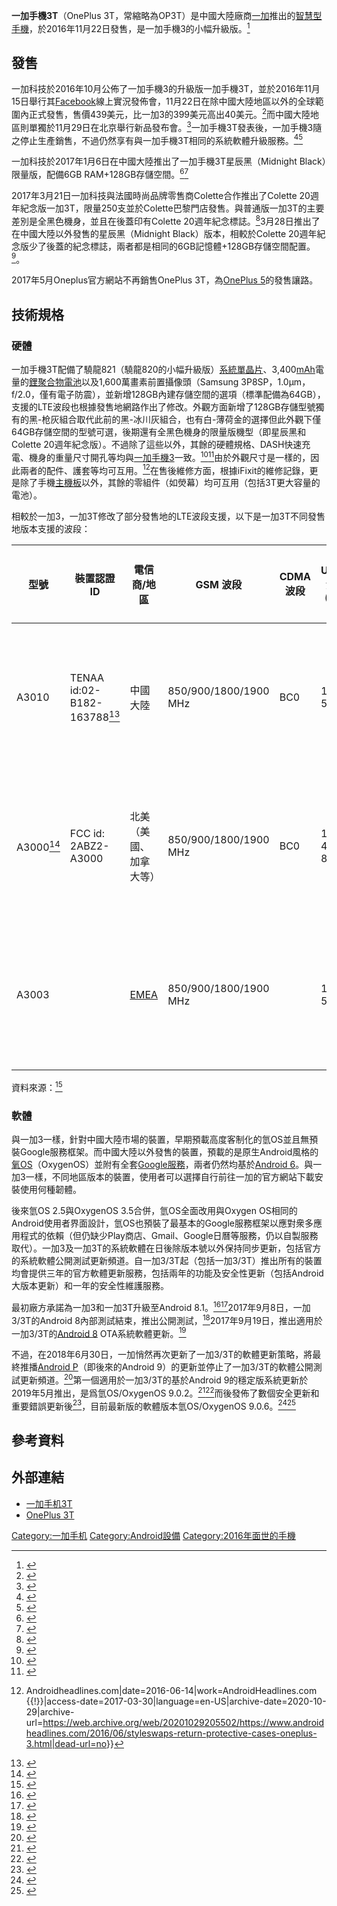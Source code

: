{{noteTA
|G1 = IT
|G2 = Communication
|1=zh-cn:处理器;zh-hant:單晶片;
}}
{{Infobox mobile phone
| name         = 一加手機3T<br />OnePlus 3T
| codename     = 
| logo         = OnePlus 3T logo.svg
| logosize     =
| image        = OnePlus 3T Angry Android.jpg
| alt          = 
| caption      = 
| brand        = 
| slogan       = 
| manufacturer = [[一加|一加]]
| serieslabel  = 
| series       = 
| modelnumber  = A3000（北美地區）<br />A3003（全球，除北美及中國大陸）<br />A3010（中國大陸）
| networks     = 
| released     = {{Start date and age|2016|11|22}}
| available    = 
| discontinued = {{End date|2017|05|09}}
| unitssold    = 
| unitsshipped = 
| predecessor  = [[一加手機3|一加手機3]] 
| successor    = [[一加手機5|一加手機5]]
| related      =
| type         = [[平板手機|平板手機]]
| form         = 直板式
| size         = 長 152.7 毫米 (6.01 英寸)<br />寬 74.7 毫米 (2.94 英寸)<br />厚 7.35 毫米 (0.29 英寸)
| weight       = 158 克
| os           = [[氧OS|氧OS]]（國際版）<br />[[氫OS|氫OS]] 1.4（中國版）
| soc          = [[高通|高通]][[驍龍|驍龍]] [[高通驍龍元件列表#Snapdragon_820/821|821]]（MSM8996 Pro）
| cpu          = 2×Kryo @2.35GHz<br />+ 2×Kyro @1.75GHz
| gpu          = Adreno 530 @650MHz
| memory       = 6 [[GiB|GiB]] [[DDR4|LPDDR4]] [[可充電鹼性電池|RAM]]
| storage      = 64/128 GB [[UFS卡|UFS]] 2.0界面標準NAND[[快閃記憶體|快閃記憶體]]
| memory_card  = 不支援
| battery      = 3,400 mAh [[鋰聚合物電池|鋰聚合物電池]]
| input        = <!--Fingerprint sensor, Hall sensor, Accelerometor, Gyroscope, Proximity sensor, Ambient light sensor and Electronic Compass-->
| display      = 5.5 英吋，1920 x 1080 畫素[[AMOLED|AMOLED]]
| rear_camera  = Sony IMX298 1,600 萬[[畫素|畫素]]
| front_camera = 三星 3P8SP 1,600 萬畫素
| sound        = 內建單聲道揚聲器、話筒，立體聲3.5mm 耳機插孔、USB/藍芽音訊路由
| connectivity = [[USB_Type-C|USB Type-C]]（USB 2.0）<br />2G、3G、4G<br />[[Wi-Fi|Wi-Fi]] [[802.11a|802.11 a]]/[[802.11b|b]]/[[802.11g|g]]/[[802.11n|n]]/[[802.11ac|ac]]<br />[[藍牙|藍牙 4.2]]<br />[[近場通訊|近場通訊]]<br />[[GPS|GPS]]、[[GLONASS|GLONASS]]、[[北斗卫星导航定位系统|北斗]]
| other        = 震動馬達，RGB LED 通知指示燈
| sar          = Head 0.995 W/kg (1g) <br /> Body 0.645 W/kg
| hac          = 
| website      = [https://oneplus.net/3t oneplus.net/3t]
| references   = [https://oneplus.net/3t/specs OnePlus 3T Specs]
| commons      = 
}}
{{一加手机}}
'''一加手機3T'''（OnePlus 3T，常縮略為OP3T）是中國大陸廠商[[一加|一加]]推出的[[智慧型手機|智慧型手機]]，於2016年11月22日發售，是一加手機3的小幅升級版。<ref>{{Cite web|url=http://www.pocket-lint.com/news/140082-oneplus-3t-available-for-immediate-delivery-no-more-delays|title=OnePlus 3T available for immediate delivery, no more delays - Pocket-lint|website=www.pocket-lint.com|language=en|access-date=2017-01-25|archive-date=2017-05-31|archive-url=https://web.archive.org/web/20170531040758/http://www.pocket-lint.com/news/140082-oneplus-3t-available-for-immediate-delivery-no-more-delays|dead-url=no}}</ref>

== 發售 ==
一加科技於2016年10月公佈了一加手機3的升級版一加手機3T，並於2016年11月15日舉行其[[Facebook|Facebook]]線上實況發佈會，11月22日在除中國大陸地區以外的全球範圍內正式發售，售價439美元，比一加3的399美元高出40美元。<ref>{{Cite news|url=http://gadgets.ndtv.com/mobiles/news/oneplus-3t-release-date-price-specifications-the-rumours-so-far-1479195|title=OnePlus 3T Release Date, Price, Specifications: The Rumours So Far|newspaper=NDTV Gadgets360.com|access-date=2016-12-12|archive-date=2021-05-14|archive-url=https://web.archive.org/web/20210514085036/https://gadgets.ndtv.com/mobiles/news/oneplus-3t-release-date-price-specifications-the-rumours-so-far-1479195|dead-url=no}}</ref>而中國大陸地區則單獨於11月29日在北京舉行新品發布會。<ref>{{cite web|author1=一加社區官方公告|title=[官方公告] 是时候来一次不将就的升级：#OnePlus 3T# 北京见！|url=http://www.oneplusbbs.com/thread-3046972-1-1.html|website=一加社區|accessdate=2016-11-22|archive-date=2020-05-07|archive-url=https://web.archive.org/web/20200507134004/http://www.oneplusbbs.com/thread-3046972-1-1.html|dead-url=no}}</ref>一加手機3T發表後，一加手機3隨之停止生產銷售，不過仍然享有與一加手機3T相同的系統軟體升級服務。<ref>{{cite web|title=The OnePlus 3 is dead, long live the OnePlus 3T|url=https://techcrunch.com/2016/11/15/oneplus-3t/|website=Techcrunch|accessdate=18 November 2016}}</ref><ref>{{cite web|title=OnePlus 3 and 3T Will Reach Same Update Schedule From Nougat and Beyond|url=http://www.droid-life.com/2016/11/29/oneplus-3-3t-will-reach-update-schedule-nougat-beyond/|website=DroidLife|accessdate=1 December 2016|archive-date=2021-04-22|archive-url=https://web.archive.org/web/20210422000432/https://www.droid-life.com/2016/11/29/oneplus-3-3t-will-reach-update-schedule-nougat-beyond/|dead-url=no}}</ref>

一加科技於2017年1月6日在中國大陸推出了一加手機3T星辰黑（Midnight Black）限量版，配備6GB RAM+128GB存儲空間。<ref>{{Cite web|url=http://www.phonearena.com/news/You-can-now-buy-the-OnePlus-3T-in-soft-gold_id89705|title=You can now buy the OnePlus 3T in soft gold|newspaper=Phone Arena|access-date=2017-01-07|archive-date=2021-05-14|archive-url=https://web.archive.org/web/20210514205911/https://www.phonearena.com/news/You-can-now-buy-the-OnePlus-3T-in-soft-gold_id89705|dead-url=no}}</ref><ref>{{cite web|title=OnePlus 3T Midnight Black limited edition|url=https://oneplus.net/hk/3t-midnight-black|access-date=2018-05-25|archive-date=2017-05-03|archive-url=https://web.archive.org/web/20170503141539/https://oneplus.net/hk/3t-midnight-black|dead-url=no}}</ref>

2017年3月21日一加科技與法國時尚品牌零售商Colette合作推出了Colette 20週年紀念版一加3T，限量250支並於Colette巴黎門店發售。與普通版一加3T的主要差別是全黑色機身，並且在後蓋印有Colette 20週年紀念標誌。<ref>{{Cite news|url=http://www.gsmarena.com/oneplus_3t_colette_edition_is_allblack_only_250_units_will_be_made-news-23981.php|title=OnePlus 3T colette edition is all-black, only 250 units will be made|work=GSMArena.com|access-date=2017-03-30|language=en-US|archive-date=2020-11-12|archive-url=https://web.archive.org/web/20201112032546/https://www.gsmarena.com/oneplus_3t_colette_edition_is_allblack_only_250_units_will_be_made-news-23981.php|dead-url=no}}</ref>3月28日推出了在中國大陸以外發售的星辰黑（Midnight Black）版本，相較於Colette 20週年紀念版少了後蓋的紀念標誌，兩者都是相同的6GB記憶體+128GB存儲空間配置。<ref>{{Cite web|url=http://www.gsmarena.com/youll_be_able_to_buy_a_midnight_black_oneplus_3t_tonight-news-24211.php|title=You'll be able to buy a Midnight Black OnePlus 3T tonight|work=GSMArena.com|access-date=2017-03-30|language=en-US|archive-date=2020-11-12|archive-url=https://web.archive.org/web/20201112023800/https://www.gsmarena.com/youll_be_able_to_buy_a_midnight_black_oneplus_3t_tonight-news-24211.php|dead-url=no}}</ref>。

2017年5月Oneplus官方網站不再銷售OnePlus 3T，為[[OnePlus_5|OnePlus 5]]的發售讓路。

== 技術規格 ==
=== 硬體 ===
{{seealso|一加手機3}}
一加手機3T配備了驍龍821（驍龍820的小幅升級版）[[系統單晶片|系統單晶片]]、3,400[[mAh|mAh]]電量的[[鋰聚合物電池|鋰聚合物電池]]以及1,600萬畫素前置攝像頭（Samsung 3P8SP，1.0µm，f/2.0，僅有電子防震），並新增128GB內建存儲空間的選項（標準配備為64GB），支援的LTE波段也根據發售地網路作出了修改。外觀方面新增了128GB存儲型號獨有的黑-枪灰組合取代此前的黑-冰川灰組合，也有白-薄荷金的選擇但此外觀下僅64GB存儲空間的型號可選，後期還有全黑色機身的限量版機型（即星辰黑和Colette 20週年紀念版）。不過除了這些以外，其餘的硬體規格、DASH快速充電、機身的重量尺寸開孔等均與[[一加手機3|一加手機3]]一致。<ref>{{cite web |title=OnePlus 3 vs OnePlus 3T: What's the difference? |url=https://www.youtube.com/watch?v=REMgQKyF0rg&t=0m40s |access-date=2020-01-04 |archive-date=2020-05-07 |archive-url=https://web.archive.org/web/20200507134034/https://www.youtube.com/watch?v=REMgQKyF0rg&t=0m40s |dead-url=no }}</ref><ref>{{cite web|title=OnePlus 3T vs. OnePlus 3|url=https://newatlas.com/oneplus-3t-vs-oneplus-3-comparison/46473/|website=newatlas.com|access-date=2020-01-04|archive-date=2021-03-23|archive-url=https://web.archive.org/web/20210323014736/https://newatlas.com/oneplus-3t-vs-oneplus-3-comparison/46473/|dead-url=no}}</ref>由於外觀尺寸是一樣的，因此兩者的配件、護套等均可互用。<ref>{{Cite web|url=https://www.androidheadlines.com/2016/06/styleswaps-return-protective-cases-oneplus-3.html|title=StyleSwaps Return as "Protective Cases" for the OnePlus 3 {{!}} Androidheadlines.com|date=2016-06-14|work=AndroidHeadlines.com {{!}}|access-date=2017-03-30|language=en-US|archive-date=2020-10-29|archive-url=https://web.archive.org/web/20201029205502/https://www.androidheadlines.com/2016/06/styleswaps-return-protective-cases-oneplus-3.html|dead-url=no}}</ref>在售後維修方面，根據iFixit的維修記錄，更是除了手機[[主機板|主機板]]以外，其餘的零組件（如熒幕）均可互用（包括3T更大容量的電池）。

相較於一加3，一加3T修改了部分發售地的LTE波段支援，以下是一加3T不同發售地版本支援的波段：
{| class="wikitable"
!型號
!裝置認證ID
!電信商/地區
!GSM 波段
!CDMA 波段
!UMTS 波段 (3G)
!TD-SCDMA 波段 (3G)
!LTE 波段
|-
|A3010
|TENAA id:02-B182-163788<ref>{{Cite web|url=http://www.tenaa.com.cn/WSFW/LicenceShow.aspx?code=CbRoa+PQOrwrBQIo5WrnNHD0xIL0kKNAVqNQcf/urAgSQal85yakYrXHxshyr7e0|title=许可证相关信息|website=www.tenaa.com.cn|access-date=2016-12-05|archive-date=2020-05-07|archive-url=https://web.archive.org/web/20200507134054/http://www.tenaa.com.cn/WSFW/LicenceShow.aspx?code=CbRoa+PQOrwrBQIo5WrnNHD0xIL0kKNAVqNQcf%2FurAgSQal85yakYrXHxshyr7e0|dead-url=no}}</ref>
|中國大陸
|850/900/1800/1900 MHz
|BC0
|1, 2, 5, 8
|34, 39
|FDD 1, 3, 5, 7, 8<br>TDD 38, 39, 40, 41
|-
|A3000<ref>{{Cite web |url=http://www.oneplusbbs.com/forum.php?mod=viewthread&tid=3338853 |title=为什么我的3t星辰黑型号是A3000 |access-date=2020-01-04 |archive-date=2020-05-07 |archive-url=https://web.archive.org/web/20200507134059/http://www.oneplusbbs.com/forum.php?mod=viewthread&tid=3338853 |dead-url=no }}</ref>
|FCC id: 2ABZ2-A3000
|北美（美國、加拿大等）
|850/900/1800/1900 MHz
|BC0
|1, 2, 4, 5, 8
|{{N/A}}
|FDD 1, 2, 4, 5, 7, 8, 12, 17, 30
|-
|A3003
|{{N/A}}
|[[EMEA|EMEA]]
|850/900/1800/1900 MHz
|{{N/A}}
|1, 2, 5, 8
|{{N/A}}
|FDD 1, 3, 5, 7, 8, 20<br>TDD 38, 40
|}
資料來源：<ref name=":0">{{Cite web|url=https://oneplus.net/3t/specs|title=OnePlus 3T|website=oneplus.net|access-date=2016-12-05|archive-date=2017-04-25|archive-url=https://web.archive.org/web/20170425224058/https://oneplus.net/3t/specs|dead-url=no}}</ref>

=== 軟體 ===
{{main|氫OS}}
{{seealso|一加手機3}}
與一加3一樣，針對中國大陸市場的裝置，早期預載高度客制化的氫OS並且無預裝Google服務框架。而中國大陸以外發售的裝置，預載的是原生Android風格的[[氧OS|氧OS]]（OxygenOS）並附有全套[[GMS|Google服務]]，兩者仍然均基於[[Android_6|Android 6]]。與一加3一樣，不同地區版本的裝置，使用者可以選擇自行前往一加的官方網站下載安裝使用何種韌體。

後來氫OS 2.5與OxygenOS 3.5合併，氫OS全面改用與Oxygen OS相同的Android使用者界面設計，氫OS也預裝了最基本的Google服務框架以應對衆多應用程式的依賴（但仍缺少Play商店、Gmail、Google日曆等服務，仍以自製服務取代）。一加3及一加3T的系統軟體在日後除版本號以外保持同步更新，包括官方的系統軟體公開測試更新頻道。自一加3/3T起（包括一加3/3T）推出所有的裝置均會提供三年的官方軟體更新服務，包括兩年的功能及安全性更新（包括Android大版本更新）和一年的安全性維護服務。

最初廠方承諾為一加3和一加3T升級至Android 8.1。<ref>{{Cite news|url=http://theappscentral.com/oneplus-3-3t-will-get-android-o-upgrade-confirms-ceo-pete-lau-news-news/|title=OnePlus 3, 3T will get Android O upgrade, confirms CEO Pete Lau : News, News - TheAppsCentral|date=31 May 2017|work=TheAppsCentral|access-date=3 November 2017|language=en-US|archive-date=2020-05-07|archive-url=https://web.archive.org/web/20200507134107/https://theappscentral.com/oneplus-3-3t-will-get-android-o-upgrade-confirms-ceo-pete-lau-news-news/|dead-url=no}}</ref><ref>{{Cite news|url=https://www.xda-developers.com/oneplus-3-op3-android-o-last-update/|title=OnePlus Confirms Android O is Last Big Update for OnePlus 3/3T|date=11 August 2017|work=xda-developers|access-date=3 November 2017|language=en-US|archive-date=2021-01-25|archive-url=https://web.archive.org/web/20210125165028/https://www.xda-developers.com/oneplus-3-op3-android-o-last-update/|dead-url=no}}</ref>2017年9月8日，一加3/3T的Android 8內部測試結束，推出公開測試，<ref>{{Cite news|url=http://www.androidpolice.com/2017/09/06/oneplus-3-closed-beta-group-receives-8-0-oreo-update-3t-5-builds-coming-soon-public-beta-slated-end-september/|title=OnePlus 3 closed beta group receives 8.0 Oreo update with 3T and 5 builds coming soon, public beta slated for end of September|date=6 September 2017|work=Android Police|access-date=3 November 2017|language=en-US|archive-date=2021-09-06|archive-url=https://web.archive.org/web/20210906220028/https://www.androidpolice.com/2017/09/06/oneplus-3-closed-beta-group-receives-8-0-oreo-update-3t-5-builds-coming-soon-public-beta-slated-end-september/|dead-url=no}}</ref>2017年9月19日，推出適用於一加3/3T的[[Android_8.0|Android 8]] OTA系統軟體更新。<ref>{{cite web|url=http://www.techradar.com/news/android-oreo-update-lands-on-oneplus-3-and-oneplus-3t|title=Android Oreo update lands on OnePlus 3 and OnePlus 3T|author=|date=|website=techradar.com|access-date=2020-01-04|archive-date=2020-05-07|archive-url=https://web.archive.org/web/20200507134117/https://www.techradar.com/news/android-oreo-update-lands-on-oneplus-3-and-oneplus-3t|dead-url=no}}</ref>

不過，在2018年6月30日，一加悄然再次更新了一加3/3T的軟體更新策略，將最終推播[[Android_P|Android P]]（即後來的Android 9）的更新並停止了一加3/3T的軟體公開測試更新頻道。<ref>{{cite web |title=The OnePlus 3/3T will skip Android 8.1 and get Android P |url=https://www.xda-developers.com/oneplus-3-oneplus-3t-android-p-update/ |website=xda-developers |accessdate=31 July 2018 |date=30 July 2018 |archive-date=2021-01-12 |archive-url=https://web.archive.org/web/20210112225920/https://www.xda-developers.com/oneplus-3-oneplus-3t-android-p-update/ |dead-url=no }}</ref>第一個適用於一加3/3T的基於Android 9的穩定版系統更新於2019年5月推出，是爲氫OS/OxygenOS 9.0.2。<ref>{{Cite news|url=https://www.androidpolice.com/2019/05/22/android-9-pie-now-rolling-out-to-oneplus-3-and-3t/|title=Android 9 Pie now rolling out to OnePlus 3 and 3T|last=|first=|date=2019-05-22|work=Android Police|access-date=2019-06-25|language=en-US|archive-date=2019-06-30|archive-url=https://web.archive.org/web/20190630215217/https://www.androidpolice.com/2019/05/22/android-9-pie-now-rolling-out-to-oneplus-3-and-3t/|dead-url=no}}</ref><ref>{{cite web |title=OnePlus 3/3T get stable Android Pie with OxygenOS 9.0.2 |url=https://www.xda-developers.com/oneplus-3-3t-stable-android-pie-oxygenos-9-0-2/ |website=xda-developers |date=22 May 2019 |access-date=2020-01-04 |archive-date=2021-04-18 |archive-url=https://web.archive.org/web/20210418175431/https://www.xda-developers.com/oneplus-3-3t-stable-android-pie-oxygenos-9-0-2/ |dead-url=no }}</ref>而後發佈了數個安全更新和重要錯誤更新後<ref>{{cite web |title=OxygenOS 9.0.4 for the OnePlus 3/3T brings June 2019 security patches |url=https://www.xda-developers.com/oxygenos-9-oneplus-3-3t-june-security-patch-bug/ |website=xda-developers |date=1 July 2019 |access-date=2020-01-04 |archive-date=2021-04-11 |archive-url=https://web.archive.org/web/20210411102205/https://www.xda-developers.com/oxygenos-9-oneplus-3-3t-june-security-patch-bug/ |dead-url=no }}</ref>，目前最新版的軟體版本氫OS/OxygenOS 9.0.6。<ref>{{cite web |title=Software Upgrade - OnePlus.com |url=https://www.oneplus.com/ca_en/support/softwareupgrade/details?code=PM1574156120231 |website=www.oneplus.com |date=November 11, 2019 |access-date=2020-01-04 |archive-date=2020-05-07 |archive-url=https://web.archive.org/web/20200507052709/https://www.oneplus.com/ca_en/support/softwareupgrade/details?code=PM1574156120231 |dead-url=no }}</ref><ref>{{cite web |title=[OFFICIAL] OxygenOS 9.0.6 FINAL Stable (Android 9.0) for OnePlus 3/3T |url=https://forum.xda-developers.com/oneplus-3t/how-to/official-oxygenos-5-0-1-android-8-0-t3728119 |website=XDA Developers |language=en |access-date=2020-01-04 |archive-date=2020-11-12 |archive-url=https://web.archive.org/web/20201112020901/https://forum.xda-developers.com/oneplus-3t/how-to/official-oxygenos-5-0-1-android-8-0-t3728119 |dead-url=no }}</ref>

== 參考資料 ==
{{Reflist|2}}

== 外部連結 ==
* [http://www.oneplus.cn/product/oneplus3t 一加手机3T] {{Wayback|url=http://www.oneplus.cn/product/oneplus3t |date=20180329192757 }}{{zh-cn}}
* [https://oneplus.net/global/3t OnePlus 3T] {{Wayback|url=https://oneplus.net/global/3t |date=20170713093414 }}{{en}}

{{S-start}}
{{Succession box
 | title  = 一加手機3T
 | years  = 2016
 | before = [[一加手機3|一加手機3]]
 | after  = [[一加手機5|一加手機5]]
}}
{{S-end}}

{{OnePlus |state=collapsed}}
[[Category:一加手机|Category:一加手机]]
[[Category:Android設備|Category:Android設備]]
[[Category:2016年面世的手機|Category:2016年面世的手機]]